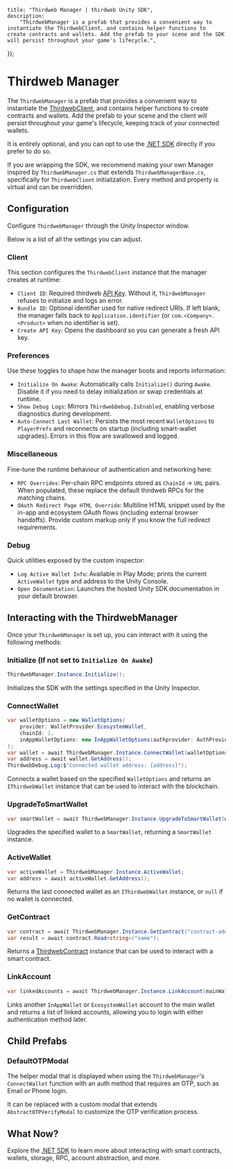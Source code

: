 

	title: "Thirdweb Manager | thirdweb Unity SDK",
	description:
		"ThirdwebManager is a prefab that provides a convenient way to instantiate the ThirdwebClient, and contains helper functions to create contracts and wallets. Add the prefab to your scene and the SDK will persist throughout your game's lifecycle.",
});

# Thirdweb Manager

The `ThirdwebManager` is a prefab that provides a convenient way to instantiate the [ThirdwebClient](/dotnet/client), and contains helper functions to create contracts and wallets. 
Add the prefab to your scene and the client will persist throughout your game's lifecycle, keeping track of your connected wallets.

It is entirely optional, and you can opt to use the [.NET SDK](/dotnet) directly if you prefer to do so.

If you are wrapping the SDK, we recommend making your own Manager inspired by `ThirdwebManager.cs` that extends `ThirdwebManagerBase.cs`, specifically for `ThirdwebClient` initialization. Every method and property is virtual and can be overridden.

## Configuration

Configure `ThirdwebManager` through the Unity Inspector window.

Below is a list of all the settings you can adjust.

### Client

<DocImage src={thirdwebmanager_client} />

This section configures the `ThirdwebClient` instance that the manager creates at runtime:

- `Client ID`: Required thirdweb [API Key](https://thirdweb.com/create-api-key). Without it, `ThirdwebManager` refuses to initialize and logs an error.
- `Bundle ID`: Optional identifier used for native redirect URIs. If left blank, the manager falls back to `Application.identifier` (or `com.<Company>.<Product>` when no identifier is set).
- `Create API Key`: Opens the dashboard so you can generate a fresh API key.

### Preferences

<DocImage src={thirdwebmanager_preferences} />

Use these toggles to shape how the manager boots and reports information:

- `Initialize On Awake`: Automatically calls `Initialize()` during `Awake`. Disable it if you need to delay initialization or swap credentials at runtime.
- `Show Debug Logs`: Mirrors `ThirdwebDebug.IsEnabled`, enabling verbose diagnostics during development.
- `Auto-Connect Last Wallet`: Persists the most recent `WalletOptions` to `PlayerPrefs` and reconnects on startup (including smart-wallet upgrades). Errors in this flow are swallowed and logged.

### Miscellaneous

<DocImage src={thirdwebmanager_misc} />

Fine-tune the runtime behaviour of authentication and networking here:

- `RPC Overrides`: Per-chain RPC endpoints stored as `ChainId` → `URL` pairs. When populated, these replace the default thirdweb RPCs for the matching chains.
- `OAuth Redirect Page HTML Override`: Multiline HTML snippet used by the in-app and ecosystem OAuth flows (including external browser handoffs). Provide custom markup only if you know the full redirect requirements.

### Debug

<DocImage src={thirdwebmanager_debug} />

Quick utilities exposed by the custom inspector:

- `Log Active Wallet Info`: Available in Play Mode; prints the current `ActiveWallet` type and address to the Unity Console.
- `Open Documentation`: Launches the hosted Unity SDK documentation in your default browser.

## Interacting with the ThirdwebManager

Once your `ThirdwebManager` is set up, you can interact with it using the following methods:

### Initialize (If not set to `Initialize On Awake`)

```csharp
ThirdwebManager.Instance.Initialize();
```

Initializes the SDK with the settings specified in the Unity Inspector.

### ConnectWallet

```csharp
var walletOptions = new WalletOptions(
    provider: WalletProvider.EcosystemWallet, 
    chainId: 1, 
    inAppWalletOptions: new InAppWalletOptions(authprovider: AuthProvider.Guest)
);
var wallet = await ThirdwebManager.Instance.ConnectWallet(walletOptions);
var address = await wallet.GetAddress();
ThirdwebDebug.Log($"Connected wallet address: {address}");
```

Connects a wallet based on the specified `WalletOptions` and returns an `IThirdwebWallet` instance that can be used to interact with the blockchain.

### UpgradeToSmartWallet

```csharp
var smartWallet = await ThirdwebManager.Instance.UpgradeToSmartWallet(wallet, chainId, smartWalletOptions);
```

Upgrades the specified wallet to a `SmartWallet`, returning a `SmartWallet` instance.

### ActiveWallet

```csharp
var activeWallet = ThirdwebManager.Instance.ActiveWallet;
var address = await activeWallet.GetAddress();
```

Returns the last connected wallet as an `IThirdwebWallet` instance, or `null` if no wallet is connected.

### GetContract

```csharp
var contract = await ThirdwebManager.Instance.GetContract("contract-address", chainId, "optional-contract-abi");
var result = await contract.Read<string>("name");
```

Returns a [ThirdwebContract](/dotnet/contracts/create) instance that can be used to interact with a smart contract.

### LinkAccount

```csharp
var linkedAccounts = await ThirdwebManager.Instance.LinkAccount(mainWallet, walletToLink, otp, chainId, jwtOrPayload);
```

Links another `InAppWallet` or `EcosystemWallet` account to the main wallet and returns a list of linked accounts, allowing you to login with either authentication method later.

## Child Prefabs

### DefaultOTPModal

The helper modal that is displayed when using the `ThirdwebManager`'s `ConnectWallet` function with an auth method that requires an OTP, such as Email or Phone login.

It can be replaced with a custom modal that extends `AbstractOTPVerifyModal` to customize the OTP verification process.

## What Now?

Explore the [.NET SDK](/dotnet) to learn more about interacting with smart contracts, wallets, storage, RPC, account abstraction, and more.
